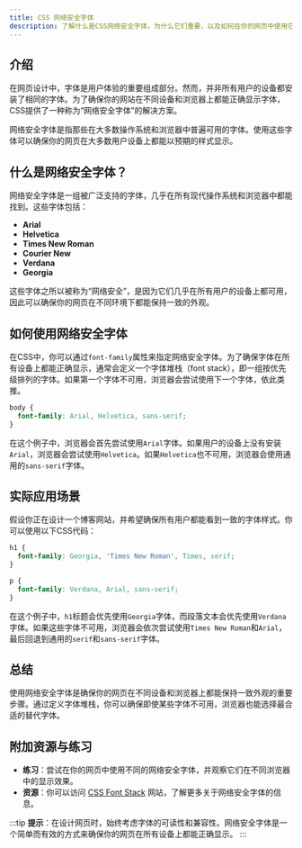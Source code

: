 ```yaml
---
title: CSS 网络安全字体
description: 了解什么是CSS网络安全字体，为什么它们重要，以及如何在你的网页中使用它们以确保跨浏览器的字体一致性。
---
```


## 介绍

在网页设计中，字体是用户体验的重要组成部分。然而，并非所有用户的设备都安装了相同的字体。为了确保你的网站在不同设备和浏览器上都能正确显示字体，CSS提供了一种称为“网络安全字体”的解决方案。

网络安全字体是指那些在大多数操作系统和浏览器中普遍可用的字体。使用这些字体可以确保你的网页在大多数用户设备上都能以预期的样式显示。

## 什么是网络安全字体？

网络安全字体是一组被广泛支持的字体，几乎在所有现代操作系统和浏览器中都能找到。这些字体包括：

- **Arial**
- **Helvetica**
- **Times New Roman**
- **Courier New**
- **Verdana**
- **Georgia**

这些字体之所以被称为“网络安全”，是因为它们几乎在所有用户的设备上都可用，因此可以确保你的网页在不同环境下都能保持一致的外观。

## 如何使用网络安全字体

在CSS中，你可以通过`font-family`属性来指定网络安全字体。为了确保字体在所有设备上都能正确显示，通常会定义一个字体堆栈（font stack），即一组按优先级排列的字体。如果第一个字体不可用，浏览器会尝试使用下一个字体，依此类推。

```css
body {
  font-family: Arial, Helvetica, sans-serif;
}
```

在这个例子中，浏览器会首先尝试使用`Arial`字体。如果用户的设备上没有安装`Arial`，浏览器会尝试使用`Helvetica`。如果`Helvetica`也不可用，浏览器会使用通用的`sans-serif`字体。

## 实际应用场景

假设你正在设计一个博客网站，并希望确保所有用户都能看到一致的字体样式。你可以使用以下CSS代码：

```css
h1 {
  font-family: Georgia, 'Times New Roman', Times, serif;
}

p {
  font-family: Verdana, Arial, sans-serif;
}
```

在这个例子中，`h1`标题会优先使用`Georgia`字体，而段落文本会优先使用`Verdana`字体。如果这些字体不可用，浏览器会依次尝试使用`Times New Roman`和`Arial`，最后回退到通用的`serif`和`sans-serif`字体。

## 总结

使用网络安全字体是确保你的网页在不同设备和浏览器上都能保持一致外观的重要步骤。通过定义字体堆栈，你可以确保即使某些字体不可用，浏览器也能选择最合适的替代字体。

## 附加资源与练习

- **练习**：尝试在你的网页中使用不同的网络安全字体，并观察它们在不同浏览器中的显示效果。
- **资源**：你可以访问 [CSS Font Stack](https://www.cssfontstack.com/) 网站，了解更多关于网络安全字体的信息。

:::tip
**提示**：在设计网页时，始终考虑字体的可读性和兼容性。网络安全字体是一个简单而有效的方式来确保你的网页在所有设备上都能正确显示。
:::